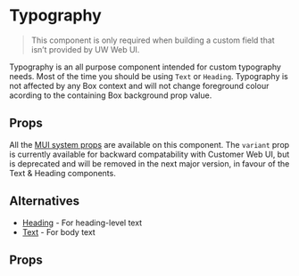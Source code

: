 
<Meta of={Stories} />

# Typography

> This component is only required when building a custom field that isn’t
> provided by UW Web UI.

Typography is an all purpose component intended for custom typography needs.
Most of the time you should be using `Text` or `Heading`. Typography is not
affected by any Box context and will not change foreground colour acording to
the containing Box background prop value.

## Props

All the [MUI system props](https://mui.com/system/properties/) are available on
this component. The `variant` prop is currently available for backward
compatability with Customer Web UI, but is deprecated and will be removed in
the next major version, in favour of the Text & Heading components.

## Alternatives

- [Heading](?path=/docs/components-heading--documentation) - For heading-level text
- [Text](?path=/docs/components-text--documentation) - For body text

## Props

<ArgTypes of={Stories} />
